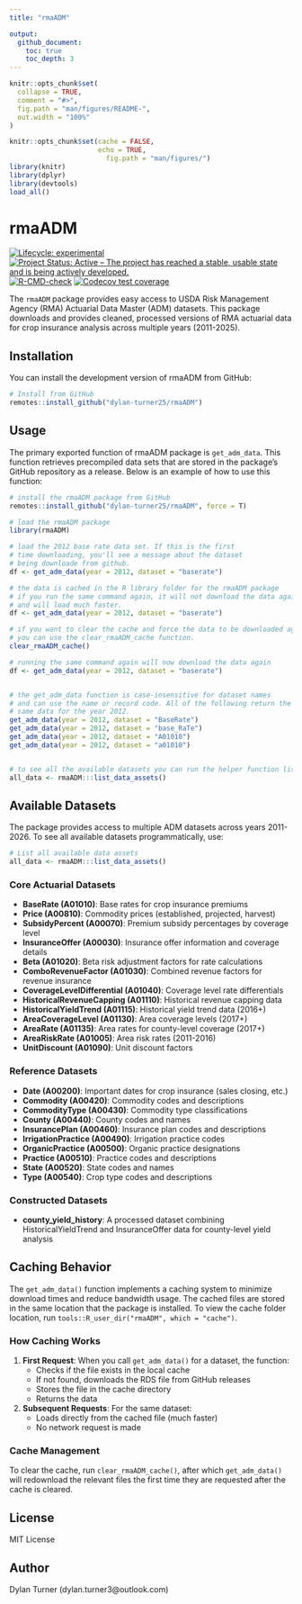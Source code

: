 ```yaml
---
title: "rmaADM"

output:
  github_document:
    toc: true
    toc_depth: 3
---
```


<!-- README.md is generated from README.Rmd. Please edit that file -->

```r
knitr::opts_chunk$set(
  collapse = TRUE,
  comment = "#>",
  fig.path = "man/figures/README-",
  out.width = "100%"
)
```


```r
knitr::opts_chunk$set(cache = FALSE,
                      echo = TRUE,
                        fig.path = "man/figures/")
library(knitr)
library(dplyr)
library(devtools)
load_all()

```

# rmaADM

<!-- badges: start -->
[![Lifecycle: experimental](https://img.shields.io/badge/lifecycle-maturing-blue.svg)](https://lifecycle.r-lib.org/articles/stages.html#maturing)
[![Project Status: Active – The project has reached a stable, usable state and is being actively developed.](https://www.repostatus.org/badges/latest/active.svg)](https://www.repostatus.org/#active)
[![R-CMD-check](https://github.com/dylan-turner25/rmaADM/actions/workflows/R-CMD-check.yaml/badge.svg)](https://github.com/dylan-turner25/rmaADM/actions/workflows/R-CMD-check.yaml)
[![Codecov test coverage](https://codecov.io/gh/dylan-turner25/rmaADM/branch/main/graph/badge.svg)](https://app.codecov.io/gh/dylan-turner25/rmaADM?branch=main)
<!-- badges: end -->

The `rmaADM` package provides easy access to USDA Risk Management Agency (RMA) Actuarial Data Master (ADM) datasets. This package downloads and provides cleaned, processed versions of RMA actuarial data for crop insurance analysis across multiple years (2011-2025).

## Installation

You can install the development version of rmaADM from GitHub:

```r
# Install from GitHub
remotes::install_github("dylan-turner25/rmaADM")
```

## Usage

The primary exported function of rmaADM package is `get_adm_data`. This function retrieves precompiled data sets that are stored in the package's GitHub repository as a release. Below is an example of how to use this function:
```r

# install the rmaADM package from GitHub
remotes::install_github("dylan-turner25/rmaADM", force = T)

# load the rmaADM package
library(rmaADM)

# load the 2012 base rate data set. If this is the first 
# time downloading, you'll see a message about the dataset 
# being downloade from github.
df <- get_adm_data(year = 2012, dataset = "baserate")

# the data is cached in the R library folder for the rmaADM package
# if you run the same command again, it will not download the data again
# and will load much faster.
df <- get_adm_data(year = 2012, dataset = "baserate")

# if you want to clear the cache and force the data to be downloaded again,
# you can use the clear_rmaADM_cache function.
clear_rmaADM_cache()

# running the same command again will now download the data again
df <- get_adm_data(year = 2012, dataset = "baserate")


# the get_adm_data function is case-insensitive for dataset names
# and can use the name or record code. All of the following return the 
# same data for the year 2012.
get_adm_data(year = 2012, dataset = "BaseRate")
get_adm_data(year = 2012, dataset = "base_RaTe")
get_adm_data(year = 2012, dataset = "A01010")
get_adm_data(year = 2012, dataset = "a01010")


# to see all the available datasets you can run the helper function list_data_assets
all_data <- rmaADM:::list_data_assets()
```

## Available Datasets

The package provides access to multiple ADM datasets across years 2011-2026. To see all available datasets programmatically, use:

```r
# List all available data assets
all_data <- rmaADM:::list_data_assets()
```

### Core Actuarial Datasets

- **BaseRate (A01010)**: Base rates for crop insurance premiums
- **Price (A00810)**: Commodity prices (established, projected, harvest)
- **SubsidyPercent (A00070)**: Premium subsidy percentages by coverage level
- **InsuranceOffer (A00030)**: Insurance offer information and coverage details
- **Beta (A01020)**: Beta risk adjustment factors for rate calculations
- **ComboRevenueFactor (A01030)**: Combined revenue factors for revenue insurance
- **CoverageLevelDifferential (A01040)**: Coverage level rate differentials
- **HistoricalRevenueCapping (A01110)**: Historical revenue capping data
- **HistoricalYieldTrend (A01115)**: Historical yield trend data (2016+)
- **AreaCoverageLevel (A01130)**: Area coverage levels (2017+)
- **AreaRate (A01135)**: Area rates for county-level coverage (2017+)
- **AreaRiskRate (A01005)**: Area risk rates (2011-2016)
- **UnitDiscount (A01090)**: Unit discount factors

### Reference Datasets

- **Date (A00200)**: Important dates for crop insurance (sales closing, etc.)
- **Commodity (A00420)**: Commodity codes and descriptions
- **CommodityType (A00430)**: Commodity type classifications
- **County (A00440)**: County codes and names
- **InsurancePlan (A00460)**: Insurance plan codes and descriptions
- **IrrigationPractice (A00490)**: Irrigation practice codes
- **OrganicPractice (A00500)**: Organic practice designations
- **Practice (A00510)**: Practice codes and descriptions
- **State (A00520)**: State codes and names
- **Type (A00540)**: Crop type codes and descriptions

### Constructed Datasets

- **county_yield_history**: A processed dataset combining HistoricalYieldTrend and InsuranceOffer data for county-level yield analysis


## Caching Behavior

The `get_adm_data()` function implements a caching system to minimize download times and reduce bandwidth usage. The cached files are stored in the same location that the package is installed. To view the cache folder location, run `tools::R_user_dir("rmaADM", which = "cache")`. 

### How Caching Works

1. **First Request**: When you call `get_adm_data()` for a dataset, the function:
   - Checks if the file exists in the local cache
   - If not found, downloads the RDS file from GitHub releases
   - Stores the file in the cache directory
   - Returns the data

2. **Subsequent Requests**: For the same dataset:
   - Loads directly from the cached file (much faster)
   - No network request is made



### Cache Management

To clear the cache, run `clear_rmaADM_cache()`, after which `get_adm_data()` will redownload the relevant files the first time they are requested after the cache is cleared. 



## License

MIT License

## Author

Dylan Turner (dylan.turner3@outlook.com)

